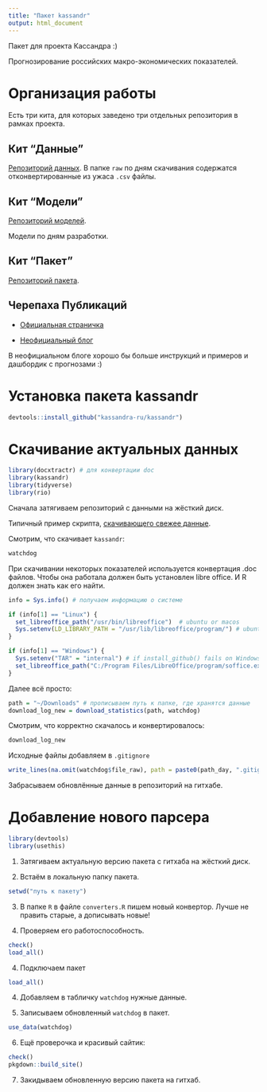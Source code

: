 ```yaml
---
title: "Пакет kassandr"
output: html_document
---
```


Пакет для проекта Кассандра :)

Прогнозирование российских макро-экономических показателей.

# Организация работы

Есть три кита, для которых заведено три отдельных репозитория в рамках проекта.

## Кит "Данные"

[Репозиторий данных](https://github.com/kassandra-ru/data). 
В папке `raw` по дням скачивания содержатся отконвертированные из ужаса `.csv` файлы.

## Кит "Модели"

[Репозиторий моделей](https://github.com/kassandra-ru/model). 

Модели по дням разработки.

## Кит "Пакет"

[Репозиторий пакета](https://github.com/kassandra-ru/kassandr). 

## Черепаха Публикаций

* [Официальная страничка](https://economics.hse.ru/cmf/)

* [Неофициальный блог](https://kassandra-ru.github.io/)

В неофициальном блоге хорошо бы больше инструкций и примеров и дашбордик с прогнозами :)

# Установка пакета kassandr

```r
devtools::install_github("kassandra-ru/kassandr")
```

# Скачивание актуальных данных

```r
library(docxtractr) # для конвертации doc
library(kassandr) 
library(tidyverse)
library(rio)
```

Сначала затягиваем репозиторий с данными на жёсткий диск.

Типичный пример скрипта, [скачивающего свежее данные](https://github.com/kassandra-ru/model/blob/master/2020-06-29/downloading_data.R).

Смотрим, что скачивает `kassandr`:
```r
watchdog
```

При скачивании некоторых показателей используется конвертация .doc файлов. 
Чтобы она работала должен быть установлен libre office. 
И R должен знать как его найти. 


```r
info = Sys.info() # получаем информацию о системе

if (info[1] == "Linux") {
  set_libreoffice_path("/usr/bin/libreoffice")  # ubuntu or macos
  Sys.setenv(LD_LIBRARY_PATH = "/usr/lib/libreoffice/program/") # ubuntu protection against libreglo.so not found
}

if (info[1] == "Windows") {
  Sys.setenv("TAR" = "internal") # if install_github() fails on Windows OS
  set_libreoffice_path("C:/Program Files/LibreOffice/program/soffice.exe")  # windows
}
```


Далее всё просто:
```r
path = "~/Downloads" # прописываем путь к папке, где хранятся данные
download_log_new = download_statistics(path, watchdog)
```

Смотрим, что корректно скачалось и конвертировалось:
```r
download_log_new
```

Исходные файлы добавляем в `.gitignore`
```r
write_lines(na.omit(watchdog$file_raw), path = paste0(path_day, ".gitignore"))
```

Забрасываем обновлённые данные в репозиторий на гитхабе.



# Добавление нового парсера

```r
library(devtools)
library(usethis)
```

1. Затягиваем актуальную версию пакета с гитхаба на жёсткий диск.

2. Встаём в локальную папку пакета.

```r
setwd("путь к пакету")
```

3. В папке `R` в файле `converters.R` пишем новый конвертор. 
Лучше не править старые, а дописывать новые!

4. Проверяем его работоспособность.

```r
check()
load_all()
```

4. Подключаем пакет

```r
load_all()
```

4. Добавляем в табличку `watchdog` нужные данные.

5. Записываем обновленный `watchdog` в пакет.

```r
use_data(watchdog)
```

6. Ещё проверочка и красивый сайтик:

```r
check()
pkgdown::build_site()
```

7. Закидываем обновленную версию пакета на гитхаб.
